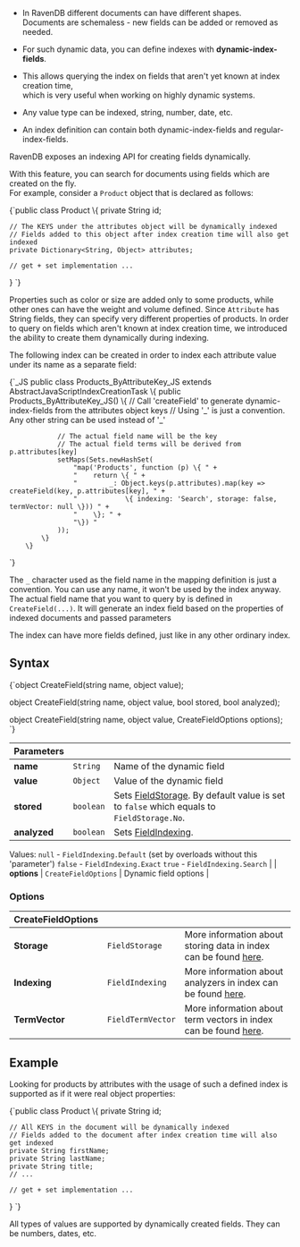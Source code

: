 
<Admonition type="note" title="">

* In RavenDB different documents can have different shapes.  
  Documents are schemaless - new fields can be added or removed as needed.

* For such dynamic data, you can define indexes with __dynamic-index-fields__.

* This allows querying the index on fields that aren't yet known at index creation time,  
  which is very useful when working on highly dynamic systems.

* Any value type can be indexed, string, number, date, etc.

* An index definition can contain both dynamic-index-fields and regular-index-fields.

</Admonition>
RavenDB exposes an indexing API for creating fields dynamically.

With this feature, you can search for documents using fields which are created on the fly.  
For example, consider a `Product` object that is declared as follows:

<TabItem value="dynamic_fields_1" label="dynamic_fields_1">
<CodeBlock language="java">
{`public class Product \{
    private String id;

    // The KEYS under the attributes object will be dynamically indexed
    // Fields added to this object after index creation time will also get indexed
    private Dictionary<String, Object> attributes;

    // get + set implementation ...
\}
`}
</CodeBlock>
</TabItem>

Properties such as color or size are added only to some products, while other ones can have the weight and volume defined. Since `Attribute` has String fields, they can specify very different properties of products.
In order to query on fields which aren't known at index creation time, we introduced the ability to create them dynamically during indexing.

The following index can be created in order to index each attribute value under its name as a separate field:

<TabItem value="dynamic_fields_2" label="dynamic_fields_2">
<CodeBlock language="java">
{`_JS
        public class Products_ByAttributeKey_JS extends AbstractJavaScriptIndexCreationTask \{
            public Products_ByAttributeKey_JS() \{
                // Call 'createField' to generate dynamic-index-fields from the attributes object keys
                // Using '_' is just a convention. Any other string can be used instead of '_'

                // The actual field name will be the key
                // The actual field terms will be derived from p.attributes[key]
                setMaps(Sets.newHashSet(
                    "map('Products', function (p) \{ " +
                    "    return \{ " +
                    "        _: Object.keys(p.attributes).map(key => createField(key, p.attributes[key], " +
                    "            \{ indexing: 'Search', storage: false, termVector: null \})) " +
                    "    \}; " +
                    "\}) "
                ));
            \}
        \}
`}
</CodeBlock>
</TabItem>

The `_` character used as the field name in the mapping definition is just a convention. You can use any name, it won't be used by the index anyway. The actual field name
that you want to query by is defined in `CreateField(...)`. It will generate an index field based on the properties of indexed documents and passed parameters 

The index can have more fields defined, just like in any other ordinary index.


## Syntax

<TabItem value="syntax" label="syntax">
<CodeBlock language="java">
{`object CreateField(string name, object value);

object CreateField(string name, object value, bool stored, bool analyzed);

object CreateField(string name, object value, CreateFieldOptions options);
`}
</CodeBlock>
</TabItem>

| Parameters | | |
| ------------- | ------------- | ----- |
| **name** | `String` | Name of the dynamic field |
| **value** | `Object` | Value of the dynamic field |
| **stored** | `boolean` | Sets [FieldStorage](../indexes/storing-data-in-index.mdx). By default value is set to `false` which equals to `FieldStorage.No`. |
| **analyzed** | `boolean` | Sets [FieldIndexing](../indexes/using-analyzers.mdx).

Values:
`null` - `FieldIndexing.Default` (set by overloads without this 'parameter')
`false` - `FieldIndexing.Exact`
`true` - `FieldIndexing.Search` |
| **options** | `CreateFieldOptions` | Dynamic field options |

### Options

| CreateFieldOptions | | |
| ------------- | ------------- | ----- |
| **Storage** | `FieldStorage` | More information about storing data in index can be found [here](../indexes/storing-data-in-index.mdx). |
| **Indexing** | `FieldIndexing` | More information about analyzers in index can be found [here](../indexes/using-analyzers.mdx). |
| **TermVector** | `FieldTermVector` | More information about term vectors in index can be found [here](../indexes/using-term-vectors.mdx). |

## Example

Looking for products by attributes with the usage of such a defined index is supported as if it were real object properties:

<TabItem value="dynamic_fields_4" label="dynamic_fields_4">
<CodeBlock language="java">
{`public class Product \{
    private String id;

    // All KEYS in the document will be dynamically indexed
    // Fields added to the document after index creation time will also get indexed
    private String firstName;
    private String lastName;
    private String title;
    // ...

    // get + set implementation ...
\}
`}
</CodeBlock>
</TabItem>

<Admonition type="info" title="">
All types of values are supported by dynamically created fields. They can be numbers, dates, etc.
</Admonition>


